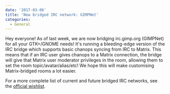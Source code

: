 ```yaml
---
date: '2017-03-06'
title: 'New bridged IRC network: GIMPNet'
categories:
  - General
---
```


Hey everyone! As of last week, we are now bridging irc.gimp.org (GIMPNet) for all your GTK+/GNOME needs! It's running a bleeding-edge version of the IRC bridge which supports basic chanops syncing from IRC to Matrix. This means that if an IRC user gives chanops to a Matrix connection, the bridge will give that Matrix user moderator privileges in the room, allowing them to set the room topic/avatar/alias/etc! We hope this will make customising Matrix-bridged rooms a lot easier.

For a more complete list of current and future bridged IRC networks, see the <a href="https://github.com/matrix-org/matrix-appservice-irc/issues/208">official wishlist</a>.